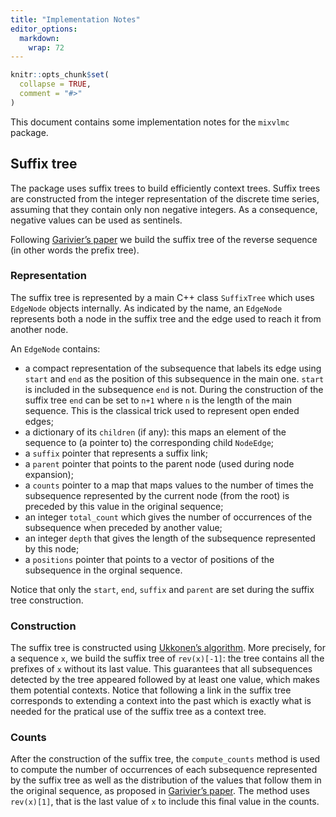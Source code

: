 ```yaml
---
title: "Implementation Notes"
editor_options: 
  markdown: 
    wrap: 72
---
```


```r
knitr::opts_chunk$set(
  collapse = TRUE,
  comment = "#>"
)
```

This document contains some implementation notes for the `mixvlmc`
package.

## Suffix tree

The package uses suffix trees to build efficiently context trees. Suffix
trees are constructed from the integer representation of the discrete
time series, assuming that they contain only non negative integers. As a
consequence, negative values can be used as sentinels. 

Following [Garivier's paper](https://dx.doi.org/10.1109/TIT.2006.881742) we build 
the suffix tree of the reverse sequence (in other words the prefix tree).

### Representation

The suffix tree is represented by a main C++ class `SuffixTree` which
uses `EdgeNode` objects internally. As indicated by the name, an
`EdgeNode` represents both a node in the suffix tree and the edge used
to reach it from another node.

An `EdgeNode` contains:

-   a compact representation of the subsequence that labels its edge
    using `start` and `end` as the position of this subsequence in the
    main one. `start` is included in the subsequence `end` is not.
    During the construction of the suffix tree `end` can be set to `n+1`
    where `n` is the length of the main sequence. This is the classical
    trick used to represent open ended edges;
-   a dictionary of its `children` (if any): this maps an element of the
    sequence to (a pointer to) the corresponding child `NodeEdge`;
-   a `suffix` pointer that represents a suffix link;
-   a `parent` pointer that points to the parent node (used during node expansion);
-   a `counts` pointer to a map that maps values to the number of times the subsequence
    represented by the current node (from the root) is preceded by this value
    in the original sequence;
-   an integer `total_count` which gives the number of occurrences of the subsequence when      preceded by another value;
-   an integer `depth` that gives the length of the subsequence represented by this node;
-   a `positions` pointer that points to a vector of positions of the subsequence
   in the orginal sequence.
    
Notice that only the `start`, `end`, `suffix` and `parent` are set during the 
suffix tree construction. 

### Construction

The suffix tree is constructed using [Ukkonen's algorithm](https://doi.org/10.1007%2FBF01206331). More precisely, for a sequence
`x`, we build the suffix tree of `rev(x)[-1]`: the tree contains all the prefixes
of `x` without its last value. This guarantees that all subsequences detected by
the tree appeared followed by at least one value, which makes them potential
contexts. Notice that following a link in the suffix tree corresponds to extending
a context into the past which is exactly what is needed for the pratical use of
the suffix tree as a context tree. 

### Counts

After the construction of the suffix tree, the `compute_counts` method is used
to compute the number of occurrences of each subsequence represented by the 
suffix tree as well as the distribution of the values that follow them in the 
original sequence, as proposed in [Garivier's paper](https://dx.doi.org/10.1109/TIT.2006.881742). The method uses `rev(x)[1]`,
that is the last value of `x` to include this final value in the counts. 
